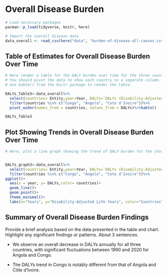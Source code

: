 # Overall Disease Burden

```r
# Load necessary packages
pacman::p_load(tidyverse, knitr, here)

# Import the overall disease data
data_overall <- read_csv(here("data", "burden-of-disease-all-causes.csv"))
```

## Table of Estimates for Overall Disease Burden Over Time

```r
# Here render a table for the DALY burden over time for the three countries 
# You should pivot the data to show each country in a separate column.
# Use kable() from the knitr package to render the table.

DALYs_Table3<-data_overall%>%
  select(countries= Entity,year=Year, DALYs=`DALYs (Disability-Adjusted Life Years) - All causes - Sex: Both - Age: Age-standardized (Rate)`)%>%
  filter(countries %in% c("Congo", "Angola", "Cote d'Ivoire"))%>%
  pivot_wider(names_from = countries, values_from = DALYs)%>%kable()

DALYs_Table3
```

## Plot Showing Trends in Overall Disease Burden Over Time

```r
# Here, plot a line graph showing the trend of DALY burden for the chosen countries over time. You can use ggplot2 to create this plot. Each country's line should be a different color.


DALYs_graph3<-data_overall%>%
  select(countries= Entity,year=Year, DALYs=`DALYs (Disability-Adjusted Life Years) - All causes - Sex: Both - Age: Age-standardized (Rate)`)%>%
  filter(countries %in% c("Congo", "Angola", "Cote d'Ivoire"))%>%
ggplot()+
  aes(x = year, y= DALYs,color= countries)+
  geom_line()+
  geom_point()+
  theme_minimal()+
  labs(x="Years", y="Disability-Adjusted Life Years", color="Countries")
```

## Summary of Overall Disease Burden Findings

Provide a brief analysis based on the data presented in the table and chart. Highlight any significant findings or patterns. About 3 sentences.


- We observe an overall decrease in DALYs annually for all three countries, with significant fluctuations between 1990 and 2020 for Angola and Congo.


- The DALYs trend in Congo is notably different from that of Angola and Côte d'Ivoire.


